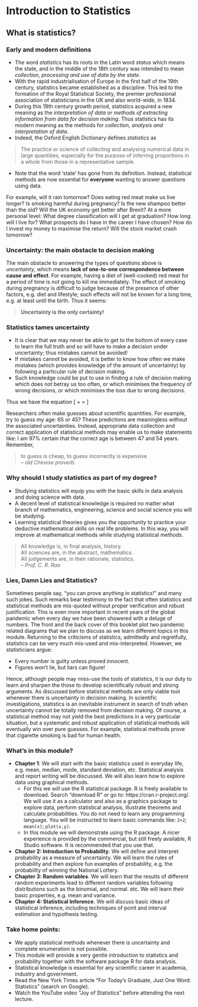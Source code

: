 # Introduction to Statistics

## What is statistics?

### Early and modern definitions

- The word *statistics* has its roots in the Latin word *status* which means the state, and in the
middle of the 18th century was intended to mean
*collection, processing and use of data by the state*.
- With the rapid industrialisation of Europe in the first half of the 19th century, statistics
became established as a discipline. This led to the formation of the Royal Statistical Society,
the premier professional association of statisticians in the UK and also world-wide, in 1834.
- During this 19th century growth period, statistics acquired a new meaning as the *interpretation of data or methods of extracting information from data for decision making*. Thus
statistics has its modern meaning as the methods for
*collection, analysis and interpretation of data*.
- Indeed, the Oxford English Dictionary defines *statistics* as

> The practice or science of collecting and analysing numerical data in large quantities, especially for the purpose of inferring
proportions in a whole from those in a representative sample.

- Note that the word ‘state’ has gone from its definition. Instead, statistical methods are now
essential for **everyone** wanting to answer questions using data.

For example, will it rain tomorrow? Does eating red meat make us live longer? Is smoking
harmful during pregnancy? Is the new shampoo better than the old? Will the UK economy get
better after Brexit? At a more personal level: What degree classification will I get at graduation?
How long will I live for? What prospects do I have in the career I have chosen? How do I invest
my money to maximise the return? Will the stock market crash tomorrow?


### Uncertainty: the main obstacle to decision making

The main obstacle to answering the types of questions above is *uncertainty*, which means **lack of
one-to-one correspondence between cause and effect**. For example, having a diet of (well-cooked) red meat for a period of time is not going to kill me immediately. The effect of smoking
during pregnancy is difficult to judge because of the presence of other factors, e.g. diet and lifestyle;
such effects will not be known for a long time, e.g. at least until the birth. Thus it seems:

> **Uncertainty is the only certainty!**



### Statistics tames uncertainty

- It is clear that we may never be able to get to the bottom of every case to learn the full truth
and so will have to make a decision under uncertainty; thus mistakes cannot be avoided!
- If mistakes cannot be avoided, it is better to know how often we make mistakes (which
provides knowledge of the amount of uncertainty) by following a particular rule of decision
making.
- Such knowledge could be put to use in finding a rule of decision making which does not betray
us too often, or which minimises the frequency of wrong decisions, or which minimises the
loss due to wrong decisions.

Thus we have the equation 
\[\text{Uncertain knowledge} +
  \text{Knowledge of the extent of uncertainty in it} =
  \text{Usable knowledge.}\]
<!-- TODO: fix formatting -->


Researchers often make guesses about scientific quantities. For example, try to guess my age: 65
or 45? 
These predictions are meaningless without the associated uncertainties. Instead, appropriate
data collection and correct application of statistical methods may enable us to make statements
like: I am 97% certain that the correct age is between 47 and 54 years. Remember, 

> to guess is cheap, to guess incorrectly is expensive  
-- <cite>old Chinese proverb.</cite>
<!-- TODO: update ages -->


### Why should I study statistics as part of my degree?

- Studying statistics will equip you with the basic skills in data analysis and doing science with
data.
- A decent level of statistical knowledge is required no matter what branch of mathematics,
engineering, science and social science you will be studying.
- Learning statistical theories gives you the opportunity to practice your deductive mathematical skills on real life problems. In this way, you will improve at mathematical methods while
studying statistical methods.

>All knowledge is, in final analysis, history.  
>All sciences are, in the abstract, mathematics.  
>All judgements are, in their rationale, statistics.  
>-- <cite>Prof. C. R. Rao </cite>

### Lies, Damn Lies and Statistics?

Sometimes people say, "you can prove anything in statistics!" and many such jokes. Such remarks
bear testimony to the fact that often statistics and statistical methods are mis-quoted without
proper verification and robust justification. This is even more important in recent years of the global
pandemic when every day we have been showered with a deluge of numbers. The front and the back cover
of this booklet plot two pandemic related diagrams that we plan to discuss as we learn different
topics in this module.
Returning to the criticisms of statistics, admittedly and regretfully, statistics can be very much
mis-used and mis-interpreted. However, we statisticians argue:

- Every number is guilty unless proved innocent.
- Figures won't lie, but liars can figure!

Hence, although people may miss-use the tools of statistics, it is our duty to learn and sharpen the
those to develop scientifically robust and strong arguments.
As discussed before statistical methods are only viable tool whenever there is uncertainty in
decision making. In scientific investigations, statistics is an inevitable instrument in search of truth
when uncertainty cannot be totally removed from decision making. Of course, a statistical method
may not yield the best predictions in a very particular situation, but a systematic and robust
application of statistical methods will eventually win over pure guesses. For example, statistical
methods prove that cigarette smoking is bad for human health.


### What's in this module?

- **Chapter 1**: We will start with the basic statistics used in everyday life, e.g. mean, median,
mode, standard deviation, etc. Statistical analysis and report writing will be discussed. We
will also learn how to explore data using graphical methods.
  * For this we will use the R statistical package. R is freely available to download. Search
"download R" or go to: https://cran.r-project.org/. We will use it as a calculator
and also as a graphics package to explore data, perform statistical analysis, illustrate
theorems and calculate probabilities. You do not need to learn any programming language. You will be instructed to learn basic commands like: `2+2`; `mean(x)`; `plot(x,y)`.
  * In this module we will demonstrate using the R package. A nicer experience is provided
by the commercial, but still freely available, R Studio software. It is recommended that
you use that.
- **Chapter 2: Introduction to Probability**. We will define and interpret probability as a
measure of uncertainty. We will learn the rules of probability and then explore fun examples
of probability, e.g. the probability of winning the National Lottery.
- **Chapter 3: Random variables**. We will learn that the results of different random experiments lead to different random variables following distributions such as the binomial, and
normal. etc. We will learn their basic properties, e.g. mean and variance.
- **Chapter 4: Statistical Inference**. We will discuss basic ideas of statistical inference,
including techniques of point and interval estimation and hypothesis testing.

### Take home points:

- We apply statistical methods whenever there is uncertainty and complete enumeration is not
possible.
- This module will provide a very gentle introduction to statistics and probability together with
the software package R for data analysis.
- Statistical knowledge is essential for any scientific career in academia, industry and government.
- Read the New York Times article "For Today's Graduate, Just One Word: Statistics"
(search on Google).
- Watch the YouTube video "Joy of Statistics" before attending the next lecture.

